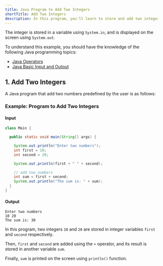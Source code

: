 ```yaml
---
title: Java Program to Add Two Integers
shortTitle: Add Two Integers
description: In this program, you'll learn to store and add two integer numbers in Java. After addition, the final sum is displayed on the screen.
---
```


The integer is stored in a variable using `System.in`, and is displayed on the screen using `System.out`.

To understand this example, you should have the knowledge of the following Java programming topics:

- [Java Operators](/docs/operators)
- [Java Basic Input and Output](/docs/basic-input-output)

## 1. Add Two Integers

A Java program that add two numbers predefined by the user is as follows:

### Example: Program to Add Two Integers

#### Input

```java
class Main {

  public static void main(String[] args) {

    System.out.println("Enter two numbers");
    int first = 10;
    int second = 20;

    System.out.println(first + " " + second);

    // add two numbers
    int sum = first + second;
    System.out.println("The sum is: " + sum);
  }
}
```

#### Output

```plaintext
Enter two numbers
10 20
The sum is: 30
```

In this program, two integers `10` and `20` are stored in integer variables `first` and `second` respectively.

Then, `first` and `second` are added using the `+` operator, and its result is stored in another variable `sum`.

Finally, `sum` is printed on the screen using `println()` function.
